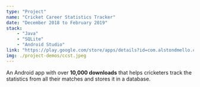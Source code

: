 ```yaml
---
type: "Project"
name: "Cricket Career Statistics Tracker"
date: "December 2018 to February 2019"
stack:
    - "Java"
    - "SQLite"
    - "Android Studio"
link: "https://play.google.com/store/apps/details?id=com.alstondmello.cricketcareertracker/"
img: ./project-demos/ccst.jpeg
---
```

An Android app with over **10,000 downloads** that helps cricketers track the statistics from all their matches and stores it in a database.